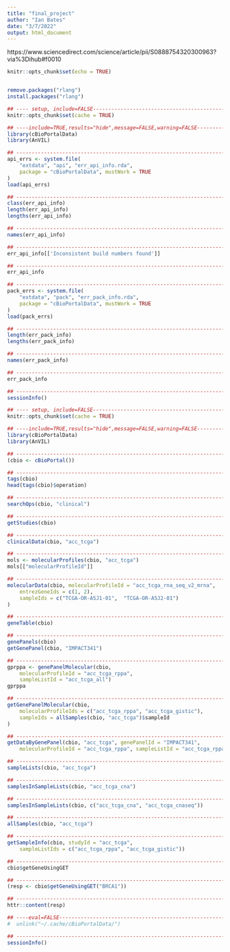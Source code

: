 ```yaml
---
title: "final_project"
author: "Ian Bates"
date: "3/7/2022"
output: html_document
---
```



https://www.sciencedirect.com/science/article/pii/S0888754320300963?via%3Dihub#f0010

```r
knitr::opts_chunk$set(echo = TRUE)



```


```r
remove.packages("rlang")
install.packages("rlang")
```



```r
## ---- setup, include=FALSE----------------------------------------------------
knitr::opts_chunk$set(cache = TRUE)

## ----include=TRUE,results="hide",message=FALSE,warning=FALSE------------------
library(cBioPortalData)
library(AnVIL)

## -----------------------------------------------------------------------------
api_errs <- system.file(
    "extdata", "api", "err_api_info.rda",
    package = "cBioPortalData", mustWork = TRUE
)
load(api_errs)

## -----------------------------------------------------------------------------
class(err_api_info)
length(err_api_info)
lengths(err_api_info)

## -----------------------------------------------------------------------------
names(err_api_info)

## -----------------------------------------------------------------------------
err_api_info[['Inconsistent build numbers found']]

## -----------------------------------------------------------------------------
err_api_info

## -----------------------------------------------------------------------------
pack_errs <- system.file(
    "extdata", "pack", "err_pack_info.rda",
    package = "cBioPortalData", mustWork = TRUE
)
load(pack_errs)

## -----------------------------------------------------------------------------
length(err_pack_info)
lengths(err_pack_info)

## -----------------------------------------------------------------------------
names(err_pack_info)

## -----------------------------------------------------------------------------
err_pack_info

## -----------------------------------------------------------------------------
sessionInfo()

```




```r
## ---- setup, include=FALSE----------------------------------------------------
knitr::opts_chunk$set(cache = TRUE)

## ----include=TRUE,results="hide",message=FALSE,warning=FALSE------------------
library(cBioPortalData)
library(AnVIL)

## -----------------------------------------------------------------------------
(cbio <- cBioPortal())

## -----------------------------------------------------------------------------
tags(cbio)
head(tags(cbio)$operation)

## -----------------------------------------------------------------------------
searchOps(cbio, "clinical")

## -----------------------------------------------------------------------------
getStudies(cbio)

## -----------------------------------------------------------------------------
clinicalData(cbio, "acc_tcga")

## -----------------------------------------------------------------------------
mols <- molecularProfiles(cbio, "acc_tcga")
mols[["molecularProfileId"]]

## -----------------------------------------------------------------------------
molecularData(cbio, molecularProfileId = "acc_tcga_rna_seq_v2_mrna",
    entrezGeneIds = c(1, 2),
    sampleIds = c("TCGA-OR-A5J1-01",  "TCGA-OR-A5J2-01")
)

## -----------------------------------------------------------------------------
geneTable(cbio)

## -----------------------------------------------------------------------------
genePanels(cbio)
getGenePanel(cbio, "IMPACT341")

## -----------------------------------------------------------------------------
gprppa <- genePanelMolecular(cbio,
    molecularProfileId = "acc_tcga_rppa",
    sampleListId = "acc_tcga_all")
gprppa

## -----------------------------------------------------------------------------
getGenePanelMolecular(cbio,
    molecularProfileIds = c("acc_tcga_rppa", "acc_tcga_gistic"),
    sampleIds = allSamples(cbio, "acc_tcga")$sampleId
)

## -----------------------------------------------------------------------------
getDataByGenePanel(cbio, "acc_tcga", genePanelId = "IMPACT341",
    molecularProfileId = "acc_tcga_rppa", sampleListId = "acc_tcga_rppa")

## -----------------------------------------------------------------------------
sampleLists(cbio, "acc_tcga")

## -----------------------------------------------------------------------------
samplesInSampleLists(cbio, "acc_tcga_cna")

## -----------------------------------------------------------------------------
samplesInSampleLists(cbio, c("acc_tcga_cna", "acc_tcga_cnaseq"))

## -----------------------------------------------------------------------------
allSamples(cbio, "acc_tcga")

## -----------------------------------------------------------------------------
getSampleInfo(cbio, studyId = "acc_tcga",
    sampleListIds = c("acc_tcga_rppa", "acc_tcga_gistic"))

## -----------------------------------------------------------------------------
cbio$getGeneUsingGET

## -----------------------------------------------------------------------------
(resp <- cbio$getGeneUsingGET("BRCA1"))

## -----------------------------------------------------------------------------
httr::content(resp)

## ----eval=FALSE---------------------------------------------------------------
#  unlink("~/.cache/cBioPortalData/")

## -----------------------------------------------------------------------------
sessionInfo()




```

